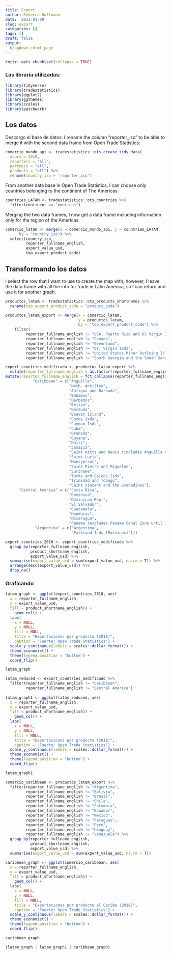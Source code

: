 ```yaml
---
title: Export
author: Rebecca Hoffmann
date: '2021-01-09'
slug: export
categories: []
tags: []
draft: false
output:
  blogdown::html_page
---
```


```r
knitr::opts_chunk$set(collapse = TRUE)
```
### Las libraría utilizadas:

```r
library(tidyverse)
library(tradestatistics)
library(ggplot2)
library(ggthemes)
library(scales)
library(patchwork)
```

## Los datos
Descargo el base de datos:
I rename the column "reporter_iso" to be able to merge it with the second data frame from Open Trade Statistics:
```r
comercio_mundo_api <- tradestatistics::ots_create_tidy_data(
  years = 2018, 
  reporters = "all", 
  partners = "all", 
  products = "all") %>%
  rename(country_iso = 'reporter_iso')
```

From another data base in Open Trade Statistics, I can choose only countries belonging to the continent of The Americas:

```r
countries_LATAM <- tradestatistics::ots_countries %>%
  filter(continent == "Americas") 
```

Merging the two data frames, I now get a data frame including information only for the region of the Americas.

```r
comercio_latam <- merge(x = comercio_mundo_api, y = countries_LATAM,
      by = "country_iso") %>%
  select(country_iso,
         reporter_fullname_english,
         export_value_usd,
         top_export_product_code)
```

## Transformando los datos
I select the row that I want to use to create the map with, however, I leave the data frame with all the info for trade in Latin America, so I can return and use it for another graph.

```r
productos_latam <- tradestatistics::ots_products_shortnames %>%
  rename(top_export_product_code = "product_code")

productos_latam_export <- merge(x = comercio_latam, 
                                y = productos_latam, 
                                by = 'top_export_product_code') %>%
    filter(
         reporter_fullname_english != "USA, Puerto Rico and US Virgin Islands (excludes Virgin Islands until 1981)",
         reporter_fullname_english != "Canada",
         reporter_fullname_english != "Greenland",
         reporter_fullname_english != "Br. Virgin Isds",
         reporter_fullname_english != "United States Minor Outlying Islands",
         reporter_fullname_english != "South Georgia and the South Sandwich Islands")
```

```r
export_countries_modificado <- productos_latam_export %>%
  mutate(reporter_fullname_english = as.factor(reporter_fullname_english)) %>%
mutate(reporter_fullname_english = fct_collapse(reporter_fullname_english,
            "Caribbean" = c("Anguilla",
                            "Neth. Antilles",
                            "Antigua and Barbuda",
                            "Bahamas",
                            "Barbados",
                            "Belize",
                            "Bermuda",
                            "Bouvet Island",
                            "Cocos Isds",
                            "Cayman Isds",
                            "Cuba",
                            "Grenada",
                            "Guyana",
                            "Haiti",
                            "Jamaica",
                            "Saint Kitts and Nevis (includes Anguilla until 1981)",
                            "Saint Lucia",
                            "Montserrat",
                            "Saint Pierre and Miquelon",
                            "Suriname",
                            "Turks and Caicos Isds",
                            "Trinidad and Tobago",
                            "Saint Vincent and the Grenadines"),
      "Central America" = c("Costa Rica",
                            "Dominica",
                            "Dominican Rep.",
                            "El Salvador",
                            "Guatemala",
                            "Honduras",
                            "Nicaragua",
                            "Panama (excludes Panama Canal Zone until 1978)"),
             "Argentina" = c("Argentina", 
                             "Falkland Isds (Malvinas)")))
```

```r
export_countries_2018 <- export_countries_modificado %>%
  group_by(reporter_fullname_english, 
           product_shortname_english,
           export_value_usd) %>%
  summarise(export_value_usd = sum(export_value_usd, na.rm = T)) %>%
  arrange(desc(export_value_usd)) %>%
  drop_na()
```

### Graficando
```r
latam_graph <- ggplot(export_countries_2018, aes(
  x = reporter_fullname_english,
  y = export_value_usd,
  fill = product_shortname_english)) +
    geom_col() +
  labs(
    x = NULL,
    y = NULL,
    fill = NULL,
    title = "Exportaciones por producto (2018)",
    caption = "Fuerte: Open Trade Statistics") +
  scale_y_continuous(labels = scales::dollar_format()) +
  theme_economist() +
  theme(legend.position = "bottom") +
  coord_flip()

latam_graph
```

```r
latam_reduced <- export_countries_modificado %>%
  filter(reporter_fullname_english != "Caribbean",
         reporter_fullname_english != "Central America")
  
latam_graph1 <- ggplot(latam_reduced, aes(
  x = reporter_fullname_english,
  y = export_value_usd,
  fill = product_shortname_english)) +
    geom_col() +
  labs(
    x = NULL,
    y = NULL,
    fill = NULL,
    title = "Exportaciones por producto (2018)",
    caption = "Fuerte: Open Trade Statistics") +
  scale_y_continuous(labels = scales::dollar_format()) +
  theme_economist() +
  theme(legend.position = "bottom") +
  coord_flip()

latam_graph1
```
```r
comercio_caribbean <- productos_latam_export %>%
  filter(reporter_fullname_english != "Argentina",
         reporter_fullname_english != "Bolivia",
         reporter_fullname_english != "Brasil",
         reporter_fullname_english != "Chile",
         reporter_fullname_english != "Colombia",
         reporter_fullname_english != "Ecuador",
         reporter_fullname_english != "Mexico",
         reporter_fullname_english != "Paraguay",
         reporter_fullname_english != "Peru",
         reporter_fullname_english != "Uruguay",
         reporter_fullname_english != "Venezuela") %>%
  group_by(reporter_fullname_english, 
           product_shortname_english,
           export_value_usd) %>%
  summarise(export_value_usd = sum(export_value_usd, na.rm = T))

caribbean_graph <- ggplot(comercio_caribbean, aes(
  x = reporter_fullname_english,
  y = export_value_usd,
  fill = product_shortname_english)) +
    geom_col() +
  labs(
    x = NULL,
    y = NULL,
    fill = NULL,
    title = "Exportaciones por producto el Caribe (2018)",
    caption = "Fuerte: Open Trade Statistics") +
  scale_y_continuous(labels = scales::dollar_format()) +
  theme_economist() +
  theme(legend.position = "bottom") +
  coord_flip()

caribbean_graph
```

```r
(latam_graph | latam_graph1 | caribbean_graph)
```